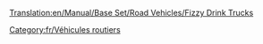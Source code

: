 [[Translation:en/Manual/Base Set/Road Vehicles/Fizzy Drink Trucks]]

{{fr/Vehicule routier|nom=Camion de boissons gazeuses MightyMover
|img=en/MightyMover FizzyDrink.png
|prix=4 797£ (9 594$)
|vitesse=48 km/h (30 mph)
|annualite=422£ (844$)
|design=1935
|vie=15
|capacite=17 boissons gazeuses
}}
{{fr/Vehicule routier|nom=Camion de boissons gazeuses Powernaught
|img=en/Powernaught FizzyDrink.png
|prix=6 027£ (12 054$)
|vitesse=88 km/h (55 mph)
|annualite=787£ (1 574$)
|design=1976
|vie=15
|capacite=19 boissons gazeuses
}}
{{fr/Vehicule routier|nom=Camion de boissons gazeuses Wizzowow
|img=en/Wizzowow FizzyDrink.png
|prix=6 437£ (12 874$)
|vitesse=112 km/h (70 mph)
|annualite=1 125£ (2 250$)
|design=2019
|vie=15
|capacite=22 boissons gazeuses
}}

[[Category:fr/Véhicules routiers]]